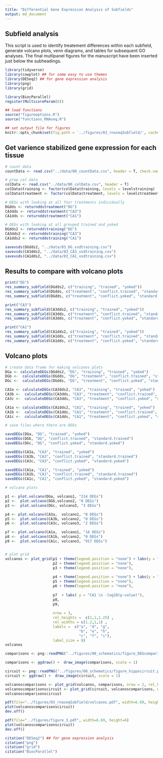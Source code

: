 ```yaml
---
title: "Differential Gene Expression Analysis of Subfields"
output: md_document
---
```


## Subfield analysis

This script is used to identify treatement differences within each subfield, generate volcano plots, venn diagrams, and tables for subsequent GO analyses. The final mutlipanel figures for the manuscript have been inserted just below the subheadings. 

```r
library(tidyverse)
library(cowplot) ## for some easy to use themes
library(DESeq2) ## for gene expression analysis
library(png)
library(grid)

library(BiocParallel)
register(MulticoreParam(6))

## load functions 
source("figureoptions.R")
source("functions_RNAseq.R")

## set output file for figures 
knitr::opts_chunk$set(fig.path = '../figures/03_rnaseqSubfield/', cache = T)
```

## Get varience stabilized gene expression for each tissue

```r
# count data
countData <- read.csv("../data/00_countData.csv", header = T, check.names = F, row.names = 1)

# prep col data
colData <- read.csv("../data/00_colData.csv", header = T)
colData$training <- factor(colData$training, levels = levelstraining)
colData$treatment <- factor(colData$treatment, levels = levelstreatment)

# DEGs with looking at all four treatments individually
DGdds <- returnddstreatment("DG") 
CA3dds <- returnddstreatment("CA3") 
CA1dds <- returnddstreatment("CA1") 

# DEGs with looking at all grouped trained and yoked
DGdds2 <- returnddstraining("DG") 
CA3dds2 <- returnddstraining("CA3") 
CA1dds2 <- returnddstraining("CA1") 

savevsds(DGdds2, "../data/03_DG_vsdtraining.csv")
savevsds(CA3dds2, "../data/03_CA3_vsdtraining.csv")
savevsds(CA1dds2, "../data/03_CA1_vsdtraining.csv")
```

## Results to compare with volcano plots

```r
print("DG")
res_summary_subfield(DGdds2, c("training", "trained", "yoked"))
res_summary_subfield(DGdds, c("treatment", "conflict.trained", "standard.trained"))
res_summary_subfield(DGdds, c("treatment", "conflict.yoked", "standard.yoked"))

print("CA3")
res_summary_subfield(CA3dds2, c("training", "trained", "yoked"))
res_summary_subfield(CA3dds, c("treatment", "conflict.trained", "standard.trained"))
res_summary_subfield(CA3dds, c("treatment", "conflict.yoked", "standard.yoked"))

print("CA1")
res_summary_subfield(CA1dds2, c("training", "trained", "yoked"))
res_summary_subfield(CA1dds, c("treatment", "conflict.trained", "standard.trained"))
res_summary_subfield(CA1dds, c("treatment", "conflict.yoked", "standard.yoked"))
```

## Volcano plots

```r

# create data frame for making volcanos plots
DGa <- calculateDEGs(DGdds2, "DG", "training", "trained", "yoked") 
DGb <-  calculateDEGs(DGdds, "DG", "treatment", "conflict.trained", "standard.trained") 
DGc <-  calculateDEGs(DGdds, "DG", "treatment", "conflict.yoked", "standard.yoked") 

CA3a <- calculateDEGs(CA3dds2, "CA3", "training", "trained", "yoked") 
CA3b <-  calculateDEGs(CA3dds, "CA3", "treatment", "conflict.trained", "standard.trained") 
CA3c <-  calculateDEGs(CA3dds, "CA3", "treatment", "conflict.yoked", "standard.yoked") 

CA1a <- calculateDEGs(CA1dds2, "CA1", "training", "trained", "yoked") 
CA1b <-  calculateDEGs(CA1dds, "CA1", "treatment", "conflict.trained", "standard.trained") 
CA1c <-  calculateDEGs(CA1dds, "CA1", "treatment", "conflict.yoked", "standard.yoked") 

# save files where there are DEGs

saveDEGs(DGa, "DG", "trained", "yoked") 
saveDEGs(DGb, "DG", "conflict.trained", "standard.trained") 
saveDEGs(DGc, "DG", "conflict.yoked", "standard.yoked") 

saveDEGs(CA3a, "CA3", "trained", "yoked") 
saveDEGs(CA3b, "CA3", "conflict.trained", "standard.trained") 
saveDEGs(CA3c, "CA3", "conflict.yoked", "standard.yoked") 

saveDEGs(CA1a, "CA1", "trained", "yoked") 
saveDEGs(CA1b, "CA1", "conflict.trained", "standard.trained") 
saveDEGs(CA1c, "CA1", "conflict.yoked", "standard.yoked") 
```



```r
# volcano plots

p1 <- plot.volcano(DGa, volcano1, "214 DEGs") 
p2 <-  plot.volcano(DGb,volcano2, "0 DEGs") 
p3 <-  plot.volcano(DGc, volcano3, "3 DEGs") 

p4 <- plot.volcano(CA3a,  volcano1, "0 DEGs") 
p5 <-  plot.volcano(CA3b, volcano2, "0 DEGs") 
p6 <-  plot.volcano(CA3c, volcano3, "2 DEGs") 

p7 <- plot.volcano(CA1a,  volcano1, "16 DEGs") 
p8 <-  plot.volcano(CA1b, volcano2, "0 DEGs") 
p9 <-  plot.volcano(CA1c, volcano3, "917 DEGs") 


# plot grid
volcanos <- plot_grid(p1 + theme(legend.position = "none") + labs(y = "DG \n -log10(p-value)"),
                      p2 + theme(legend.position = "none"), 
                      p3 + theme(legend.position = "none"),
                      
                      p4 + theme(legend.position = "none") + labs(y = "CA3 \n -log10(p-value)"),
                      p5 + theme(legend.position = "none"), 
                      p6 + theme(legend.position = "none"), 
                      
                      p7  + labs( y = "CA1 \n -log10(p-value)"), 
                      p8, 
                      p9, 
                      
                      nrow = 3, 
                      rel_heights =  c(1,1,1.25) ,
                      rel_widths = c(1.2,1,1) ,
                      labels =  c("a", "d", "g",
                                  "b", "e", "h",
                                  "c", "f", "i"),
                      label_size = 8) 
volcanos

comparisons <- png::readPNG("../figures/00_schematics/figure_DEGcomparisons.png")

comparisons <- ggdraw() +  draw_image(comparisons, scale = 1)

circuit <- png::readPNG("../figures/00_schematics/figure_hippocircuit.png")
circuit <- ggdraw() +  draw_image(circuit, scale = 1)

volcanoscomparisons <- plot_grid(volcanos, comparisons, nrow = 2, rel_heights = c(1, 0.1))
volcanoscomparisonscircuit <- plot_grid(circuit, volcanoscomparisons, nrow = 1, rel_widths = c(0.1,1))
volcanoscomparisonscircuit

pdf(file="../figures/03_rnaseqSubfield/volcanos.pdf", width=6.69, height=6)
plot(volcanoscomparisonscircuit)    
dev.off()

pdf(file="../figures/figure_3.pdf", width=6.69, height=6)
plot(volcanoscomparisonscircuit)    
dev.off()
```


```r
citation("DESeq2") ## for gene expression analysis
citation("png")
citation("grid")
citation("BiocParallel")
````
